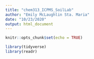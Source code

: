 ```yaml
---
title: "chem313_ICPMS_SoilLab"
author: "Emily McLaughlin Sta. Maria"
date: "10/23/2020"
output: html_document
---
```


```r
knitr::opts_chunk$set(echo = TRUE)
```

```r

library(tidyverse)
library(readr)

```